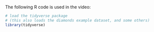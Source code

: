 The following R code is used in the video:

```r
# load the tidyverse package
# (this also loads the diamonds example dataset, and some others)
library(tidyverse)
```
